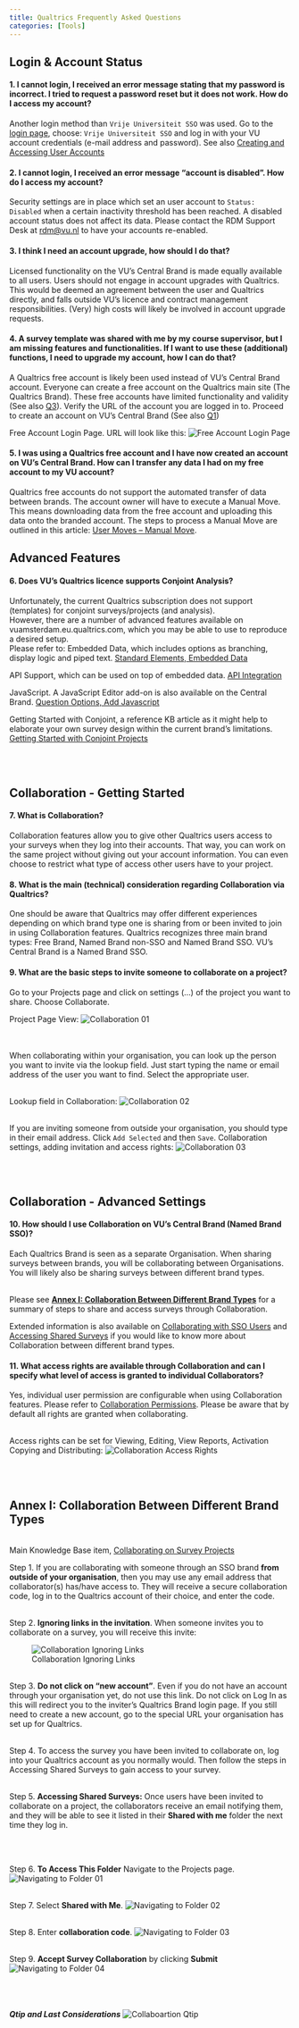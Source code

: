 ```yaml
---
title: Qualtrics Frequently Asked Questions
categories: [Tools]
---
```


## Login & Account Status

#### 1. I cannot login, I received an error message stating that my password is incorrect. I tried to request a password reset but it does not work. How do I access my account?

Another login method than `Vrije Universiteit SSO` was used. Go to the [login page](https://vuamsterdam.eu.qualtrics.com), choose: `Vrije Universiteit SSO` and log in with your VU account credentials (e-mail address and password). See also [Creating and Accessing User Accounts](https://rdm.vu.nl/topics/qualtrics.html#creating-and-accessing-user-accounts)<br />


#### 2. I cannot login, I received an error message “account is disabled”. How do I access my account?

Security settings are in place which set an user account to `Status: Disabled` when a certain inactivity threshold has been reached. A disabled account status does not affect its data. Please contact the RDM Support Desk at [rdm@vu.nl](mailto:rdm@vu.nl) to have your accounts re-enabled.


#### 3.	I think I need an account upgrade, how should I do that?

Licensed functionality on the VU's Central Brand is made equally available to all users. Users should not engage in account upgrades with Qualtrics. This would be deemed an agreement between the user and Qualtrics directly, and falls outside VU’s licence and contract management responsibilities. (Very) high costs will likely be involved in account upgrade requests.


#### 4.	A survey template was shared with me by my course supervisor, but I am missing features and functionalities. If I want to use these (additional) functions, I need to upgrade my account, how I can do that?

A Qualtrics free account is likely been used instead of VU’s Central Brand account. Everyone can create a free account on the Qualtrics main site (The Qualtrics Brand). These free accounts have limited functionality and validity (See also [Q3](####I-think-I-need-an-account-upgrade,-how-should-I-do-that?)). Verify the URL of the account you are logged in to. Proceed to create an account on VU’s Central Brand (See also [Q1](####I-cannot-login,-I-received-an-error-message-stating-that-my-password-is-incorrect.-I-tried-to-request-a-password-reset-but-it-does-not-work.-How do-I-access-my-account?))    

Free Account Login Page. URL will look like this: 
![Free Account Login Page](../public/qualtrics/RDM_Handbook_Qualtrics_FAQ_Q04.png)
 
#### 5.	I was using a Qualtrics free account and I have now created an account on VU’s Central Brand. How can I transfer any data I had on my free account to my VU account?

Qualtrics free accounts do not support the automated transfer of data between brands. The account owner will have to execute a Manual Move. This means downloading data from the free account and uploading this data onto the branded account. The steps to process a Manual Move are outlined in this article: [User Moves – Manual Move](https://www.qualtrics.com/support/survey-platform/managing-your-account/user-moves/#ManualMove).   



## Advanced Features

#### 6.	Does VU’s Qualtrics licence supports Conjoint Analysis?

Unfortunately, the current Qualtrics subscription does not support (templates) for conjoint surveys/projects (and analysis).
<br />
However, there are a number of advanced features available on vuamsterdam.eu.qualtrics.com, which you may be able to use to reproduce a desired setup. 
<br />
Please refer to:
Embedded Data, which includes options as branching, display logic and piped text.
[Standard Elements, Embedded Data](https://www.qualtrics.com/support/survey-platform/survey-module/survey-flow/standard-elements/embedded-data/)  

API Support, which can be used on top of embedded data.
[API Integration](https://www.qualtrics.com/support/integrations/api-integration/using-qualtrics-api-documentation/)

JavaScript. A JavaScript Editor add-on is also available on the Central Brand.
[Question Options, Add Javascript](https://www.qualtrics.com/support/survey-platform/survey-module/question-options/add-javascript/)
 
Getting Started with Conjoint, a reference KB article as it might help to elaborate your own survey design within the current brand's limitations.        
[Getting Started with Conjoint Projects](https://www.qualtrics.com/support/conjoint-project/getting-started-conjoints/getting-started-choice-based/getting-started-with-conjoint-projects/#Steps)

<br />
<br />

## Collaboration - Getting Started

#### 7.	What is Collaboration?

Collaboration features allow you to give other Qualtrics users access to your surveys when they log into their accounts. That way, you can work on the same project without giving out your account information. You can even choose to restrict what type of access other users have to your project. 


#### 8.	What is the main (technical) consideration regarding Collaboration via Qualtrics?

One should be aware that Qualtrics may offer different experiences depending on which brand type one is sharing from or been invited to join in using Collaboration features. Qualtrics recognizes three main brand types: Free Brand, Named Brand non-SSO and Named Brand SSO. VU’s Central Brand is a Named Brand SSO. 


#### 9.	What are the basic steps to invite someone to collaborate on a project?

Go to your Projects page and click on settings (…) of the project you want to share. Choose Collaborate. 

Project Page View:
![Collaboration 01](../public/qualtrics/RDM_Handbook_Qualtrics_FAQ_Q09-01.png)

<br />    
When collaborating within your organisation, you can look up the person you want to invite via the lookup field. Just start typing the name or email address of the user you want to find. Select the appropriate user.   

<br />
Lookup field in Collaboration:
![Collaboration 02](../public/qualtrics/RDM_Handbook_Qualtrics_FAQ_Q09-02.png) 

<br />
If you are inviting someone from outside your organisation, you should type in their email address. Click `Add Selected` and then `Save`. 
Collaboration settings, adding invitation and access rights: 
![Collaboration 03](../public/qualtrics/RDM_Handbook_Qualtrics_FAQ_Q09-03.png)


<br />
<br />

## Collaboration - Advanced Settings

#### 10.	How should I use Collaboration on VU’s Central Brand (Named Brand SSO)?

Each Qualtrics Brand is seen as a separate Organisation. When sharing surveys between brands, you will be collaborating between Organisations. You will likely also be sharing surveys between different brand types. 

<br />
Please see [**Annex I: Collaboration Between Different Brand Types**](##Annex-I:-Collaboration-Between-Different-Brand-Types) for a summary of steps to share and access surveys through Collaboration.
<br />

Extended information is also available on [Collaborating with SSO Users](https://www.qualtrics.com/support/survey-platform/my-projects/sharing-a-project/#SSO) and [Accessing Shared Surveys](https://www.qualtrics.com/support/survey-platform/my-projects/sharing-a-project/#AccessingSharedSurveys) if you would like to know more about Collaboration between different brand types. 


#### 11.	What access rights are available through Collaboration and can I specify what level of access is granted to individual Collaborators?

Yes, individual user permission are configurable when using Collaboration features. Please refer to [Collaboration Permissions](https://www.qualtrics.com/support/survey-platform/my-projects/sharing-a-project/#SharingPermissions). Please be aware that by default all rights are granted when collaborating.       

<br />
Access rights can be set for Viewing, Editing, View Reports, Activation Copying and Distributing: 
![Collaboration Access Rights](../public/qualtrics/RDM_Handbook_Qualtrics_FAQ_Q11.png)


<br />
<br />

## Annex I: Collaboration Between Different Brand Types

<br />
Main Knowledge Base item, [Collaborating on Survey Projects](https://www.qualtrics.com/support/survey-platform/my-projects/sharing-a-project/)
<br />

Step 1.	If you are collaborating with someone through an SSO brand **from outside of your organisation**, then you may use any email address that collaborator(s) has/have access to. They will receive a secure collaboration code, log in to the Qualtrics account of their choice, and enter the code.

<br />
Step 2. **Ignoring links in the invitation**.
When someone invites you to collaborate on a survey, you will receive this invite:

![Collaboration Ignoring Links](../public/qualtrics/RDM_Handbook_Qualtrics_FAQ_Annex_Point2.png) 

<br />
Step 3.	**Do not click on “new account”**. Even if you do not have an account through your organisation yet, do not use this link. Do not click on Log In as this will redirect you to the inviter’s Qualtrics Brand login page. If you still need to create a new account, go to the special URL your organisation has set up for Qualtrics.

<br />
Step 4. To access the survey you have been invited to collaborate on, log into your Qualtrics account as you normally would. Then follow the steps in Accessing Shared Surveys to gain access to your survey.

<br />
Step 5.	**Accessing Shared Surveys:**
Once users have been invited to collaborate on a project, the collaborators receive an email notifying them, and they will be able to see it listed in their **Shared with me** folder the next time they log in.

<br />

<br />
Step 6. **To Access This Folder** Navigate to the Projects page.
![Navigating to Folder 01](../public/qualtrics/RDM_Handbook_Qualtrics_FAQ_Annex_Point6.png) 

<br />
Step 7. Select **Shared with Me**.
![Navigating to Folder 02](../public/qualtrics/RDM_Handbook_Qualtrics_FAQ_Annex_Point7.png)
 
<br />
Step 8.	Enter **collaboration code**.
![Navigating to Folder 03](../public/qualtrics/RDM_Handbook_Qualtrics_FAQ_Annex_Point8.png) 

<br />
Step 9.	**Accept Survey Collaboration** by clicking **Submit**
![Navigating to Folder 04](../public/qualtrics/RDM_Handbook_Qualtrics_FAQ_Annex_Point9.png)
 


<br />
<br />
<br />
***Qtip and Last Considerations***
![Collaboartion Qtip](../public/qualtrics/RDM_Handbook_Qualtrics_FAQ_Annex_Qtip.png) 
 
